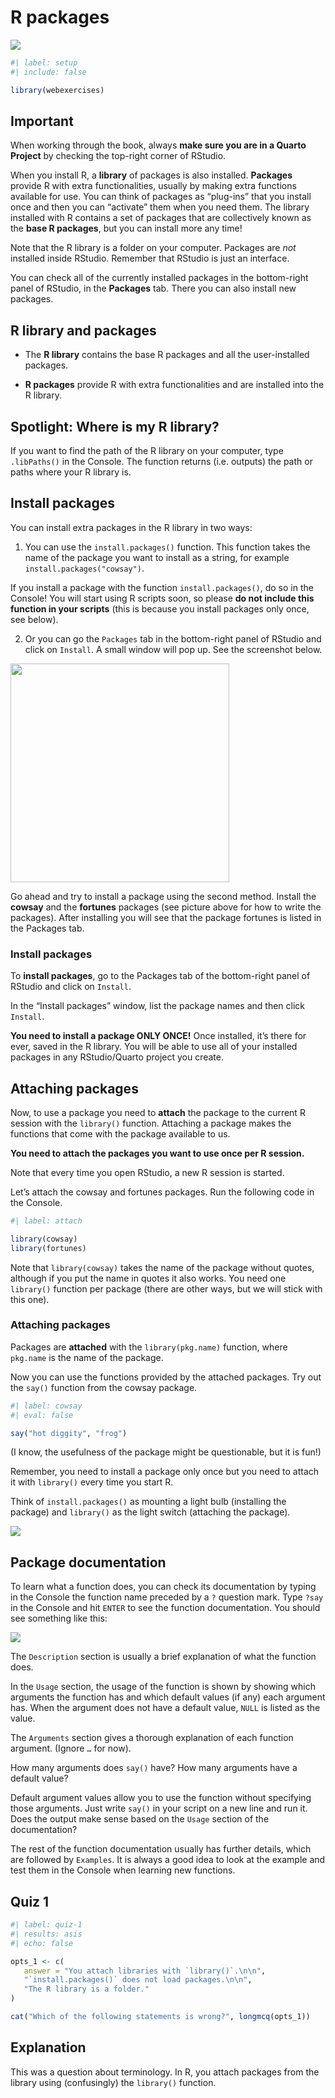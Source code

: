 # R packages  {#sec-packages}

![](https://img.shields.io/badge/Area-R-green)

```r
#| label: setup
#| include: false

library(webexercises)
```

::: callout-important
## Important

When working through the book, always **make sure you are in a Quarto Project** by checking the top-right corner of RStudio.
:::

When you install R, a **library** of packages is also installed. **Packages** provide R with extra functionalities, usually by making extra functions available for use. You can think of packages as "plug-ins" that you install once and then you can "activate" them when you need them. The library installed with R contains a set of packages that are collectively known as the **base R packages**, but you can install more any time!

Note that the R library is a folder on your computer. Packages are *not* installed inside RStudio. Remember that RStudio is just an interface.

You can check all of the currently installed packages in the bottom-right panel of RStudio, in the **Packages** tab. There you can also install new packages.

::: callout-tip
## R library and packages

-   The **R library** contains the base R packages and all the user-installed packages.

-   **R packages** provide R with extra functionalities and are installed into the R library.
:::

::: callout-important
## Spotlight: Where is my R library?

If you want to find the path of the R library on your computer, type `.libPaths()` in the Console. The function returns (i.e. outputs) the path or paths where your R library is.
:::

## Install packages

You can install extra packages in the R library in two ways:

1.  You can use the `install.packages()` function. This function takes the name of the package you want to install as a string, for example `install.packages("cowsay")`.

::: callout-important
If you install a package with the function `install.packages()`, do so in the Console! You will start using R scripts soon, so please **do not include this function in your scripts** (this is because you install packages only once, see below).
:::

2.  Or you can go the `Packages` tab in the bottom-right panel of RStudio and click on `Install`. A small window will pop up. See the screenshot below.

![](img/install-packages.png){fig-align="center" width="350"}

Go ahead and try to install a package using the second method. Install the **cowsay** and the **fortunes** packages (see picture above for how to write the packages). After installing you will see that the package fortunes is listed in the Packages tab.

::: callout-tip
### Install packages

To **install packages**, go to the Packages tab of the bottom-right panel of RStudio and click on `Install`.

In the "Install packages" window, list the package names and then click `Install`.
:::

::: callout-important
**You need to install a package ONLY ONCE!** Once installed, it's there for ever, saved in the R library. You will be able to use all of your installed packages in any RStudio/Quarto project you create.
:::

## Attaching packages

Now, to use a package you need to **attach** the package to the current R session with the `library()` function. Attaching a package makes the functions that come with the package available to us.

::: callout-important
**You need to attach the packages you want to use once per R session.**

Note that every time you open RStudio, a new R session is started.
:::

Let's attach the cowsay and fortunes packages. Run the following code in the Console.

```r
#| label: attach

library(cowsay)
library(fortunes)
```

Note that `library(cowsay)` takes the name of the package without quotes, although if you put the name in quotes it also works. You need one `library()` function per package (there are other ways, but we will stick with this one).

::: callout-tip
### Attaching packages

Packages are **attached** with the `library(pkg.name)` function, where `pkg.name` is the name of the package.
:::

Now you can use the functions provided by the attached packages. Try out the `say()` function from the cowsay package.

```r
#| label: cowsay
#| eval: false

say("hot diggity", "frog")
```

(I know, the usefulness of the package might be questionable, but it is fun!)

::: callout-important
Remember, you need to install a package only once but you need to attach it with `library()` every time you start R.

Think of `install.packages()` as mounting a light bulb (installing the package) and `library()` as the light switch (attaching the package).

![](img/install-vs-attach.jpeg)
:::

## Package documentation

To learn what a function does, you can check its documentation by typing in the Console the function name preceded by a `?` question mark. Type `?say` in the Console and hit `ENTER` to see the function documentation. You should see something like this:

![](img/say-doc.png){fig-align="center"}

The `Description` section is usually a brief explanation of what the function does.

In the `Usage` section, the usage of the function is shown by showing which arguments the function has and which default values (if any) each argument has. When the argument does not have a default value, `NULL` is listed as the value.

The `Arguments` section gives a thorough explanation of each function argument. (Ignore `…` for now).

How many arguments does `say()` have? How many arguments have a default value?

Default argument values allow you to use the function without specifying those arguments. Just write `say()` in your script on a new line and run it. Does the output make sense based on the `Usage` section of the documentation?

The rest of the function documentation usually has further details, which are followed by `Examples`. It is always a good idea to look at the example and test them in the Console when learning new functions.

::: callout-note
## Quiz 1

```r
#| label: quiz-1
#| results: asis
#| echo: false

opts_1 <- c(
   answer = "You attach libraries with `library()`.\n\n",
   "`install.packages()` does not load packages.\n\n",
   "The R library is a folder."
)

cat("Which of the following statements is wrong?", longmcq(opts_1))
```
:::

::: {.callout-important collapse="true"}
## Explanation

This was a question about terminology. In R, you attach packages from the library using (confusingly) the `library()` function.
:::
